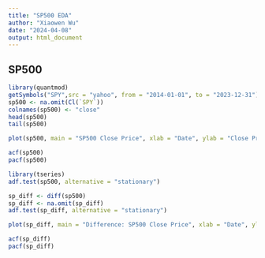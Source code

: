 ```yaml
---
title: "SP500 EDA"
author: "Xiaowen Wu"
date: "2024-04-08"
output: html_document
---
```


## SP500
```r
library(quantmod)
getSymbols("SPY",src = "yahoo", from = "2014-01-01", to = "2023-12-31")
sp500 <- na.omit(Cl(`SPY`))
colnames(sp500) <- "close"
head(sp500)
tail(sp500)
```

```r
plot(sp500, main = "SP500 Close Price", xlab = "Date", ylab = "Close Price")
```

```r
acf(sp500)
pacf(sp500)
```
```r
library(tseries)
adf.test(sp500, alternative = "stationary")
```

```r
sp_diff <- diff(sp500)
sp_diff <- na.omit(sp_diff)
adf.test(sp_diff, alternative = "stationary")
```

```r
plot(sp_diff, main = "Difference: SP500 Close Price", xlab = "Date", ylab = "Close Price")
```


```r
acf(sp_diff)
pacf(sp_diff)
```


